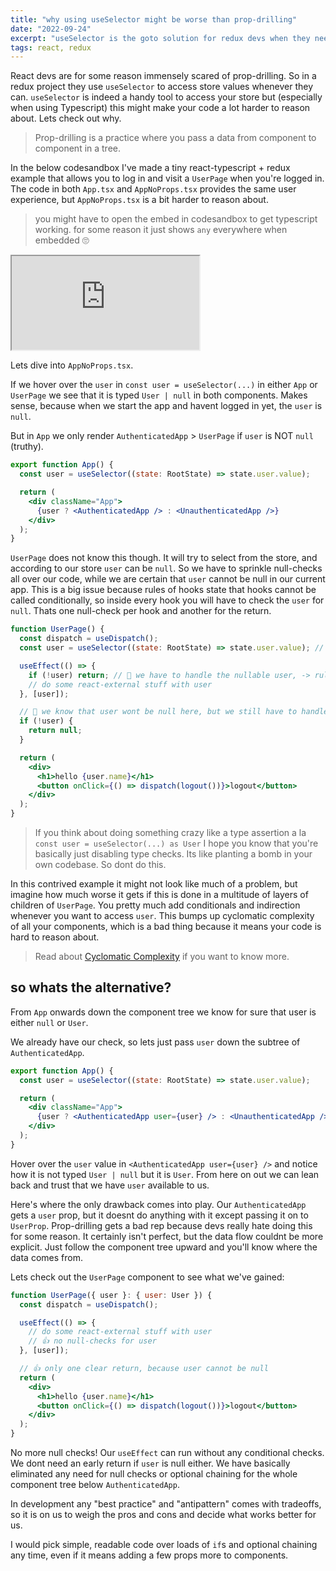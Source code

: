 ```yaml
---
title: "why using useSelector might be worse than prop-drilling"
date: "2022-09-24"
excerpt: "useSelector is the goto solution for redux devs when they need some state from the store. I'll outline why I consider this a bad idea with an example codesandbox"
tags: react, redux
---
```


React devs are for some reason immensely scared of prop-drilling. So in a redux project they use `useSelector` to access store values whenever they can.
`useSelector` is indeed a handy tool to access your store but (especially when using Typescript) this might make your code a lot harder to reason about. Lets check out why.

> Prop-drilling is a practice where you pass a data from component to component in a tree.

In the below codesandbox I've made a tiny react-typescript + redux example that allows you to log in and visit a `UserPage` when you're logged in.
The code in both `App.tsx` and `AppNoProps.tsx` provides the same user experience, but `AppNoProps.tsx` is a bit harder to reason about.

> you might have to open the embed in codesandbox to get typescript working. for some reason it just shows `any` everywhere when embedded 🙄

<iframe
  src="https://codesandbox.io/embed/propdrilling-vs-useselector-93f73y?fontsize=14&hidenavigation=1&theme=dark"
  style={{
    width: "100%",
    height: "500px",
    border: 0,
    borderRadius: "4px",
    overflow: "hidden",
  }}
  title="propdrilling vs useSelector"
  allow="accelerometer; ambient-light-sensor; camera; encrypted-media; geolocation; gyroscope; hid; microphone; midi; payment; usb; vr; xr-spatial-tracking"
  sandbox="allow-forms allow-modals allow-popups allow-presentation allow-same-origin allow-scripts"
></iframe>

Lets dive into `AppNoProps.tsx`.

If we hover over the `user` in `const user = useSelector(...)` in either `App` or `UserPage` we see that it is typed `User | null` in both components.
Makes sense, because when we start the app and havent logged in yet, the `user` is `null`.

But in `App` we only render `AuthenticatedApp` > `UserPage` if `user` is NOT `null` (truthy).

```jsx
export function App() {
  const user = useSelector((state: RootState) => state.user.value);

  return (
    <div className="App">
      {user ? <AuthenticatedApp /> : <UnauthenticatedApp />}
    </div>
  );
}
```

`UserPage` does not know this though. It will try to select from the store, and according to our store `user` can be `null`. So we have to sprinkle null-checks all over our code, while we are certain that `user` cannot be null in our current app. This is a big issue because rules of hooks state that hooks cannot be called conditionally, so inside every hook you will have to check the `user` for `null`. Thats one null-check per hook and another for the return.

```jsx
function UserPage() {
  const dispatch = useDispatch();
  const user = useSelector((state: RootState) => state.user.value); // User | null

  useEffect(() => {
    if (!user) return; // 💩 we have to handle the nullable user, -> rules of hooks
    // do some react-external stuff with user
  }, [user]);

  // 💩 we know that user wont be null here, but we still have to handle it
  if (!user) {
    return null;
  }

  return (
    <div>
      <h1>hello {user.name}</h1>
      <button onClick={() => dispatch(logout())}>logout</button>
    </div>
  );
}
```

> If you think about doing something crazy like a type assertion a la `const user = useSelector(...) as User`
> I hope you know that you're basically just disabling type checks. Its like planting a bomb in your own codebase. So dont do this.

In this contrived example it might not look like much of a problem, but imagine how much worse it gets if this is done in a multitude of layers of children of `UserPage`.
You pretty much add conditionals and indirection whenever you want to access `user`. This bumps up cyclomatic complexity of all your components, which is a bad thing because it means your code is hard to reason about.

> Read about [Cyclomatic Complexity](https://www.ibm.com/docs/en/raa/6.1?topic=metrics-cyclomatic-complexity) if you want to know more.

## so whats the alternative?

From `App` onwards down the component tree we know for sure that user is either `null` or `User`.

We already have our check, so lets just pass `user` down the subtree of `AuthenticatedApp`.

```jsx
export function App() {
  const user = useSelector((state: RootState) => state.user.value);

  return (
    <div className="App">
      {user ? <AuthenticatedApp user={user} /> : <UnauthenticatedApp />}
    </div>
  );
}
```

Hover over the `user` value in `<AuthenticatedApp user={user} />` and notice how it is not typed `User | null` but it is `User`. From here on out we can lean back and trust that we have `user` available to us.

Here's where the only drawback comes into play. Our `AuthenticatedApp` gets a `user` prop, but it doesnt do anything with it except passing it on to `UserProp`.
Prop-drilling gets a bad rep because devs really hate doing this for some reason. It certainly isn't perfect, but the data flow couldnt be more explicit. Just follow the component tree upward and you'll know where the data comes from.

Lets check out the `UserPage` component to see what we've gained:

```jsx
function UserPage({ user }: { user: User }) {
  const dispatch = useDispatch();

  useEffect(() => {
    // do some react-external stuff with user
    // 👍 no null-checks for user
  }, [user]);

  // 👍 only one clear return, because user cannot be null
  return (
    <div>
      <h1>hello {user.name}</h1>
      <button onClick={() => dispatch(logout())}>logout</button>
    </div>
  );
}
```

No more null checks! Our `useEffect` can run without any conditional checks. We dont need an early return if `user` is null either.
We have basically eliminated any need for null checks or optional chaining for the whole component tree below `AuthenticatedApp`.

In development any "best practice" and "antipattern" comes with tradeoffs, so it is on us to weigh the pros and cons and decide what works better for us.

I would pick simple, readable code over loads of `if`s and optional chaining any time, even if it means adding a few props more to components.
